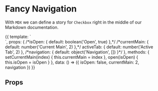 
<Meta title='Navigation/Top' />

# Fancy Navigation
With `MDX` we can define a story for `Checkbox` right in the middle of our
Markdown documentation.

<Canvas>
  <Story name='Fancy'>{{
    template: `
      <div class="h-full w-full bg-gray-300 absolute left-0 top-0 overflow-hidden text-gray-700 antialiased leading-tight h-64">
        <TopNavFancy :open="isOpen" :currentMain="currentMain" :activeTab="activeTab" :navigation="navigation" @change-main="setCurrentMain" @open="toggle" />
      </div>`,
    props: {
      /*isOpen: {
        default: boolean('Open', true)
      },*/
      /*currentMain: {
        default: number('Current Main', 2)
      },*/
      activeTab: {
        default: number('Active Tab', 2)
      },
      /*navigation: {
        default: object('Navigation', [])
      }*/
    },
    methods: {
      setCurrentMain(index) {
        this.currentMain = index
      },
      open(isOpen) {
        this.isOpen = isOpen
      }
    },
    data: () => ({
      isOpen: false,
      currentMain: 2,
      navigation
    })
  }}</Story>
</Canvas>

## Props

<Props of={TopNavFancy} />
